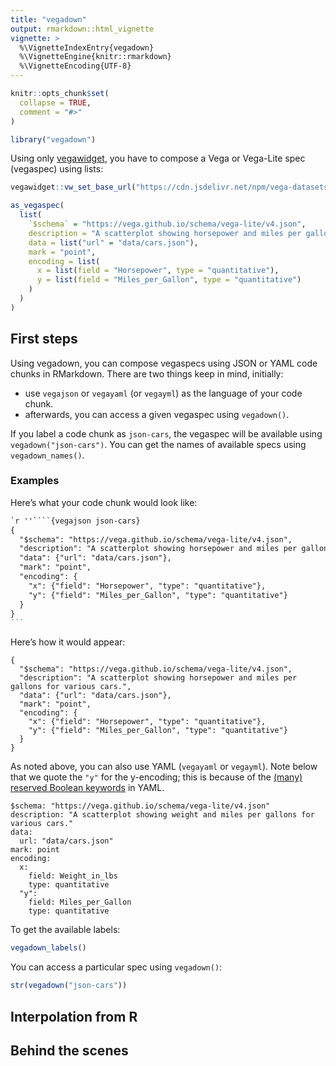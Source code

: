 ```yaml
---
title: "vegadown"
output: rmarkdown::html_vignette
vignette: >
  %\VignetteIndexEntry{vegadown}
  %\VignetteEngine{knitr::rmarkdown}
  %\VignetteEncoding{UTF-8}
---
```


```r
knitr::opts_chunk$set(
  collapse = TRUE,
  comment = "#>"
)
```

```r
library("vegadown")
```

Using only [vegawidget](https://vegawidget.github.io/vegawidget), you have to compose a Vega or Vega-Lite spec (vegaspec) using lists:

```r
vegawidget::vw_set_base_url("https://cdn.jsdelivr.net/npm/vega-datasets@2")

as_vegaspec(
  list(
    `$schema` = "https://vega.github.io/schema/vega-lite/v4.json",
    description = "A scatterplot showing horsepower and miles per gallons for various cars.",
    data = list("url" = "data/cars.json"),
    mark = "point",
    encoding = list(
      x = list(field = "Horsepower", type = "quantitative"),
      y = list(field = "Miles_per_Gallon", type = "quantitative")
    )  
  ) 
)
```

## First steps

Using vegadown, you can compose vegaspecs using JSON or YAML code chunks in RMarkdown. There are two things keep in mind, initially:

- use `vegajson` or `vegayaml` (or `vegayml`) as the language of your code chunk.
- afterwards, you can access a given vegaspec using `vegadown()`.

If you label a code chunk as `json-cars`, the vegaspec will be available using `vegadown("json-cars")`.
You can get the names of available specs using `vegadown_names()`.

### Examples

Here's what your code chunk would look like:

````markdown
`r ''````{vegajson json-cars}
{
  "$schema": "https://vega.github.io/schema/vega-lite/v4.json",
  "description": "A scatterplot showing horsepower and miles per gallons for various cars.",
  "data": {"url": "data/cars.json"},
  "mark": "point",
  "encoding": {
    "x": {"field": "Horsepower", "type": "quantitative"},
    "y": {"field": "Miles_per_Gallon", "type": "quantitative"}
  }
}
```
````

Here's how it would appear:

```vegajson
{
  "$schema": "https://vega.github.io/schema/vega-lite/v4.json",
  "description": "A scatterplot showing horsepower and miles per gallons for various cars.",
  "data": {"url": "data/cars.json"},
  "mark": "point",
  "encoding": {
    "x": {"field": "Horsepower", "type": "quantitative"},
    "y": {"field": "Miles_per_Gallon", "type": "quantitative"}
  }
}
```

As noted above, you can also use YAML (`vegayaml` or `vegayml`). 
Note below that we quote the `"y"` for the y-encoding; this is because of the [(many) reserved Boolean keywords](https://yaml.org/type/bool.html) in YAML.

```vegayaml
$schema: "https://vega.github.io/schema/vega-lite/v4.json"
description: "A scatterplot showing weight and miles per gallons for various cars."
data: 
  url: "data/cars.json"
mark: point
encoding: 
  x: 
    field: Weight_in_lbs
    type: quantitative
  "y": 
    field: Miles_per_Gallon
    type: quantitative
```

To get the available labels:

```r
vegadown_labels()
```

You can access a particular spec using `vegadown()`:

```r
str(vegadown("json-cars"))
```

## Interpolation from R

## Behind the scenes
